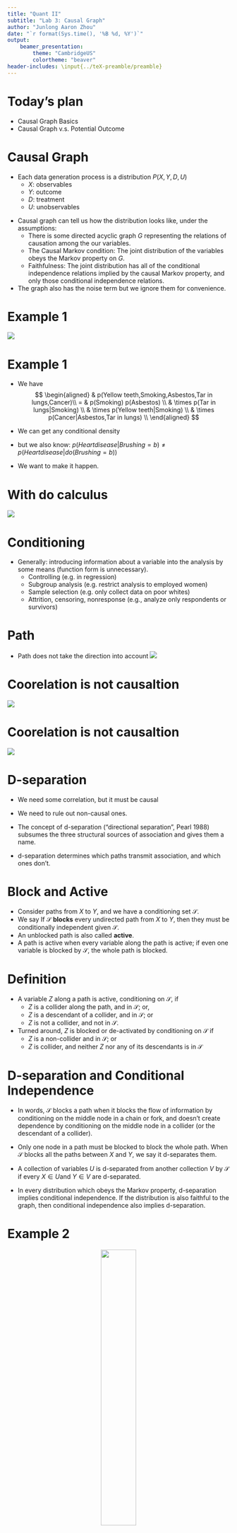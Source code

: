 ```yaml
---
title: "Quant II"
subtitle: "Lab 3: Causal Graph"
author: "Junlong Aaron Zhou"
date: "`r format(Sys.time(), '%B %d, %Y')`"
output: 
    beamer_presentation:
        theme: "CambridgeUS"
        colortheme: "beaver"
header-includes: \input{../teX-preamble/preamble}
---
```



# Today's plan  

- Causal Graph Basics
- Causal Graph v.s. Potential Outcome
 

# Causal Graph

- Each data generation process is a distribution $P(X,Y,D,U)$
  - $X$: observables
  - $Y$: outcome
  - $D$: treatment
  - $U$: unobservables

\pause

- Causal graph can tell us how the distribution looks like, under the assumptions:
  - There is some directed acyclic graph $G$ representing the relations of causation among the our variables.
  - The Causal Markov condition: The joint distribution of the variables obeys the Markov property on $G$.
  - Faithfulness: The joint distribution has all of the conditional independence relations implied by the causal Markov property, and only those conditional independence relations.

- The graph also has the noise term but we ignore them for convenience. 

# Example 1

![](fig22.2.png)

# Example 1

- We have 
$$
\begin{aligned}
& p(Yellow teeth,Smoking,Asbestos,Tar in lungs,Cancer)\\
= & p(Smoking) p(Asbestos) \\
& \times p(Tar in lungs|Smoking) \\
& \times p(Yellow teeth|Smoking) \\
& \times p(Cancer|Asbestos,Tar in lungs) \\
\end{aligned}
$$
\pause

- We can get any conditional density
- but we also know: $p(Heart disease|Brushing = b) \neq p(Heart disease|do(Brushing = b))$

- We want to make it happen.

# With do calculus
![](fig22.3.png)

# Conditioning 

- Generally: introducing information about a variable into the analysis by some means (function form is unnecessary).
  - Controlling (e.g. in regression)
  - Subgroup analysis (e.g. restrict analysis to employed women)
  - Sample selection (e.g. only collect data on poor whites)
  - Attrition, censoring, nonresponse (e.g., analyze only respondents or survivors)


# Path

- Path does not take the direction into account
![](fig22.4.png)

# Coorelation is not causaltion

![](elwert1.png)

# Coorelation is not causaltion

![](elwert2.png)


# D-separation

- We need some correlation, but it must be causal
- We need to rule out non-causal ones. 

- The concept of d-separation ("directional separation", Pearl 1988) subsumes the three structural sources of association and gives them a name.
- d-separation determines which paths transmit association, and which ones don’t.

# Block and Active

- Consider paths from $X$ to $Y$, and we have a conditioning set $\mathcal{S}$.
- We say If $\mathcal{S}$ **blocks** every undirected path from $X$ to $Y$, then they must be conditionally independent given $\mathcal{S}$. 
- An unblocked path is also called **active**.
- A path is active when every variable along the path is active; if even one variable is blocked
by $\mathcal{S}$, the whole path is blocked.

# Definition

- A variable $Z$ along a path is active, conditioning on $\mathcal{S}$, if
  - $Z$ is a collider along the path, and in $\mathcal{S}$; or,
  - $Z$ is a descendant of a collider, and in $\mathcal{S}$; or
  - $Z$ is not a collider, and not in $\mathcal{S}$.
  
- Turned around, $Z$ is blocked or de-activated by conditioning on $\mathcal{S}$ if
  - $Z$ is a non-collider and in $\mathcal{S}$; or
  - $Z$ is collider, and neither $Z$ nor any of its descendants is in $\mathcal{S}$


# D-separation and Conditional Independence

- In words, $\mathcal{S}$ blocks a path when it blocks the flow of information by conditioning on the middle node in a chain or fork, and doesn’t create dependence by conditioning on the middle node in a collider (or the descendant of a collider). 

- Only one node in a path must be blocked to block the whole path. When $\mathcal{S}$ blocks all the paths between $X$ and $Y$, we say it d-separates them.

- A collection of variables $U$ is d-separated
from another collection $V$ by $\mathcal{S}$ if every $X\in U$and $Y \in V$ are d-separated.

- In every distribution which obeys the Markov property, d-separation implies conditional
independence. If the distribution is also faithful to the graph, then conditional independence also implies d-separation. 

# Example 2
<center>
![](fig22.5.png){height=40%}
</center>

- Consider $Y$=Grades in Quant2, $X_1$=Efforts spent on Quant2, $X_2$=prior knowledge in statistics, $X_3$=workload this semester, $X_4$=Understanding of Neal, $X_5$=amount learned in Quant1, $X_6$=grades in Quant1
- Is $X_3$ and $X_5$; $X_3$ and $Y$ independent? 
- What should we control?

# Short Summary

- "Blocked" (d-separated) paths don’t transmit association.
- "Unblocked" (d-connected) paths may transmit association.
- Three blocking criteria (key!!)
  - Conditioning on a non-collider blocks a path
  - Conditioning on a collider, or a descendent of a collider, unblocks a path
  - Not conditioning on a collider leaves a path “naturally” blocked.


# Go back to Causality

- **Adjustment Criterion** (Shpitser et al. 2010)

- Total causal effect of $D$ on $Y$ is identifiable if one can condition on (“adjust for”) a set of variables $\mathcal{S}$ that
  - blocks all non-causal paths between $D$ and $Y$
  - without blocking any causal paths between $D$ and $Y$
  
- Equivalently: d-separate $D$ and $Y$ along all non-causal paths while leaving all causal paths d-connected)


# Backdoor Criterion

- The backdoor criterion is a narrower version of the adjustment criterion that omits some unnecessary conditioning sets.

- **Backdoor Criterion** (Pearl 1995)
- Definition: A set of variables $\mathcal{S}$ satisfies the backdoor criterion relative to an ordered pair of variables $(D,Y)$ in a DAG if:
  - no node in $\mathcal{S}$ is a descendant of $D$, and
  - $\mathcal{S}$ blocks (d-separates) every path between $D$ and $Y$ that contain an arrow into $D$ (so-called “backdoor paths”).

- Theorem: The total causal effect of $D$ on $Y$ is non-parametrically identifiable given $\mathcal{S}$ if $\mathcal{S}$} meets the backdoor criterion.

\pause

- This looks familiar: we control confounders and no post-treatment variables.
  - Note this is DAG: so no arrows from $Y$ to $D$
  - Not necessarily confounder itself

# Bias

- It should be intuitive to think about some biases:
  - selection bias (we conditional on $selection=1$)
  - post-treatment bias (we block the causal chain)
  - Bias amplification (one case: we control parents but not confounder)

# Post-treatment Variables

- But (only) sometimes it can be useful: **Frontdoor Criterion**

![](fig5a.png){height=30%}
- $D$:smoking; $X$:tar deposit; $Y$:lung cancer
- unobserved $U$: smoking gene

- $P(X|D=d)=P(X|do(d))$, and $P(Y|D=d,X=x)=P(Y|do(x),D=d)$
\pause
- $P(Y|do(d)) =\sum_{d'}\sum_{x}P(Y|X = x;D = d')P(d')P(X=x|D=d)$

# Post-treatment Variables

- Different types of post-treatment variables
![](fig7.png)

# Comparison with Potential Outcome (Imbens 2020)

- They share some common characteristics, however, Imbens argues that
\pause
  - Manipulation problem is a concern.
    - There is no intervention $P(Y|do(gender=female))$
    - Hard to access the confounder
    
\pause
  - Instrumental variables and compliers
    - some of the key assumptions in instrumental
variables settings are not naturally captured in DAGs,     - the identification of the Local Average Treatment Effect (LATE) is not easily derived in a DAG approach

\pause
  - Simultaneity
    - by definition, DAG doesn't allow simultaneity

\pause
  - Conditioning set and confounders (what are they)
  - Counterfactuals
    - For PO, you need model assumption
    - For DAG, you need a structrual assumption
    
    
# Recommended reading:

- Elwert, Felix. 2013. "Graphical Causal Models." Handbook of Causal Analysis for Social Research.
- [Guido W. Imbens, 2020, "Potential Outcome and Directed Acyclic Graph Approaches to Causality: Relevance for Empirical Practice in Economics"](https://arxiv.org/abs/1907.07271)

